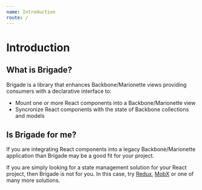 ```yaml
---
name: Introduction
route: /
---
```


# Introduction

## What is Brigade?

Brigade is a library that enhances Backbone/Marionette views providing
consumers with a declarative interface to:

- Mount one or more React components into a Backbone/Marionette view
- Syncronize React components with the state of Backbone collections and models

## Is Brigade for me?

If you are integrating React components into a legacy Backbone/Marionette
application than Brigade may be a good fit for your project.

If you are simply looking for a state management solution for your React
project, then Brigade is not for you. In this case, try
[Redux](https://www.npmjs.com/package/redux),
[MobX](https://www.npmjs.com/package/mobx) or one of many more solutions.